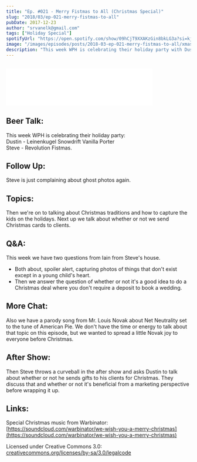 ```yaml
---
title: "Ep. #021 - Merry Fistmas to All (Christmas Special)"
slug: "2018/03/ep-021-merry-fistmas-to-all"
pubDate: 2017-12-23
author: "srvanelk@gmail.com"
tags: ["Holiday Special"]
spotifyUrl: "https://open.spotify.com/show/09hCjT9XXAKzGin8bkLG3a?si=kjRZvQ1JTb6Ov3HVzSSlWA"
image: "/images/episodes/posts/2018-03-ep-021-merry-fistmas-to-all/xmas1.webp"
description: "This week WPH is celebrating their holiday party with Dustin's Leinenkugel Snowdrift Vanilla Porter and Steve's Revolution Fistmas. Follow up this week is just Steve complaining about ghost photos again. Then we're on to talking about Christmas traditions and how to capture the kids on the holidays. Next up we talk about whether or not we send Christmas cards to clients."
---
```


<figure>
  <img src="/images/episodes/posts/2018-03-ep-021-merry-fistmas-to-all/xmas1.webp" alt="" />
</figure>
<iframe class="embedly-embed" src="//cdn.embedly.com/widgets/media.html?src=https%3A%2F%2Fanchor.fm%2Fweddingphotohangover%2Fembed%2Fepisodes%2FEp--021---Merry-Fistmas-to-All-Christmas-Special-e1rihf&url=https%3A%2F%2Fanchor.fm%2Fweddingphotohangover%2Fepisodes%2FEp--021---Merry-Fistmas-to-All-Christmas-Special-e1rihf&image=https%3A%2F%2Fd3t3ozftmdmh3i.cloudfront.net%2Fstaging%2Fpodcast_uploaded_episode400%2F805714%2F805714-1532296939087-dd45db7f96cc2.jpg&key=61d05c9d54e8455ea7a9677c366be814&type=text%2Fhtml&schema=anchor&wmode=opaque" width="400" height="102" scrolling="no" frameborder="0" allow="autoplay; fullscreen" allowfullscreen="true"></iframe>

## Beer Talk:
This week WPH is celebrating their holiday party:  
Dustin - Leinenkugel Snowdrift Vanilla Porter  
Steve - Revolution Fistmas. 

## Follow Up:
Steve is just complaining about ghost photos again.

## Topics:
Then we're on to talking about Christmas traditions and how to capture the kids on the holidays. Next up we talk about whether or not we send Christmas cards to clients.

## Q&A:
This week we have two questions from Iain from Steve's house. 
- Both about, spoiler alert, capturing photos of things that don't exist except in a young child's heart.
- Then we answer the question of whether or not it's a good idea to do a Christmas deal where you don't require a deposit to book a wedding.

## More Chat:
Also we have a parody song from Mr. Louis Novak about Net Neutrality set to the tune of American Pie. We don't have the time or energy to talk about that topic on this episode, but we wanted to spread a little Novak joy to everyone before Christmas.

## After Show:
Then Steve throws a curveball in the after show and asks Dustin to talk about whether or not he sends gifts to his clients for Christmas. They discuss that and whether or not it's beneficial from a marketing perspective before wrapping it up.

## Links:
Special Christmas music from Warbinator:  
[https://soundcloud.com/warbinator/we-wish-you-a-merry-christmas](https://soundcloud.com/warbinator/we-wish-you-a-merry-christmas)

Licensed under Creative Commons 3.0:  
[creativecommons.org/licenses/by-sa/3.0/legalcode](http://creativecommons.org/licenses/by-sa/3.0/legalcode)
